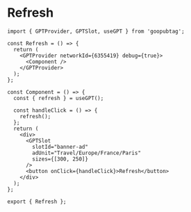 # Refresh

```tsx
import { GPTProvider, GPTSlot, useGPT } from 'goopubtag';

const Refresh = () => {
  return (
    <GPTProvider networkId={6355419} debug={true}>
      <Component />
    </GPTProvider>
  );
};

const Component = () => {
  const { refresh } = useGPT();

  const handleClick = () => {
    refresh();
  };
  return (
    <div>
      <GPTSlot
        slotId="banner-ad"
        adUnit="Travel/Europe/France/Paris"
        sizes={[300, 250]}
      />
      <button onClick={handleClick}>Refresh</button>
    </div>
  );
};

export { Refresh };

```